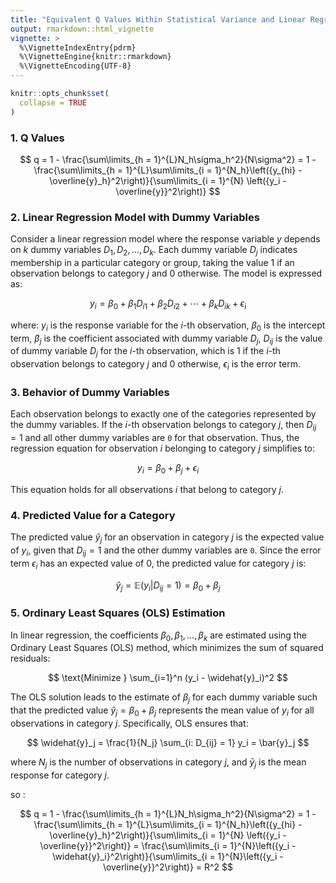 ```yaml
---
title: "Equivalent Q Values Within Statistical Variance and Linear Regression Framework"
output: rmarkdown::html_vignette
vignette: >
  %\VignetteIndexEntry{pdrm}
  %\VignetteEngine{knitr::rmarkdown}
  %\VignetteEncoding{UTF-8}
---
```


```r
knitr::opts_chunk$set(
  collapse = TRUE
)
```

### 1. **Q Values**

$$
q = 1 - \frac{\sum\limits_{h = 1}^{L}N_h\sigma_h^2}{N\sigma^2} 
  = 1 - \frac{\sum\limits_{h = 1}^{L}\sum\limits_{i = 1}^{N_h}\left({y_{hi} - \overline{y}_h}^2\right)}{\sum\limits_{i = 1}^{N} \left({y_i - \overline{y}}^2\right)}
$$

### 2. **Linear Regression Model with Dummy Variables**

Consider a linear regression model where the response variable $y$ depends on $k$ dummy variables $D_1, D_2, \dots, D_k$. Each dummy variable $D_j$ indicates membership in a particular category or group, taking the value 1 if an observation belongs to category $j$ and 0 otherwise. The model is expressed as:

$$
y_i = \beta_0 + \beta_1 D_{i1} + \beta_2 D_{i2} + \cdots + \beta_k D_{ik} + \epsilon_i
$$

where: $y_i$ is the response variable for the $i$-th observation, $\beta_0$ is the intercept term, $\beta_j$ is the coefficient associated with dummy variable $D_j$, $D_{ij}$ is the value of dummy variable $D_j$ for the $i$-th observation, which is 1 if the $i$-th observation belongs to category $j$ and 0 otherwise, $\epsilon_i$ is the error term.

### 3. **Behavior of Dummy Variables**

Each observation belongs to exactly one of the categories represented by the dummy variables. If the $i$-th observation belongs to category $j$, then $D_{ij} = 1$ and all other dummy variables are `0` for that observation. Thus, the regression equation for observation $i$ belonging to category $j$ simplifies to:

$$
y_i = \beta_0 + \beta_j + \epsilon_i
$$

This equation holds for all observations $i$ that belong to category $j$.

### 4. **Predicted Value for a Category**

The predicted value $\widehat{y}_j$ for an observation in category $j$ is the expected value of $y_i$, given that $D_{ij} = 1$ and the other dummy variables are `0`. Since the error term $\epsilon_i$ has an expected value of 0, the predicted value for category $j$ is:

$$
\widehat{y}_j = \mathbb{E}(y_i | D_{ij} = 1) = \beta_0 + \beta_j
$$

### 5. **Ordinary Least Squares (OLS) Estimation**

In linear regression, the coefficients $\beta_0, \beta_1, \dots, \beta_k$ are estimated using the Ordinary Least Squares (OLS) method, which minimizes the sum of squared residuals:

$$
\text{Minimize } \sum_{i=1}^n (y_i - \widehat{y}_i)^2
$$

The OLS solution leads to the estimate of $\beta_j$ for each dummy variable such that the predicted value $\widehat{y}_j = \beta_0 + \beta_j$ represents the mean value of $y_i$ for all observations in category $j$. Specifically, OLS ensures that:

$$
\widehat{y}_j = \frac{1}{N_j} \sum_{i: D_{ij} = 1} y_i = \bar{y}_j
$$

where $N_j$ is the number of observations in category $j$, and $\bar{y}_j$ is the mean response for category $j$.

so :

$$
q = 1 - \frac{\sum\limits_{h = 1}^{L}N_h\sigma_h^2}{N\sigma^2} 
  = 1 - \frac{\sum\limits_{h = 1}^{L}\sum\limits_{i = 1}^{N_h}\left({y_{hi} - \overline{y}_h}^2\right)}{\sum\limits_{i = 1}^{N} \left({y_i - \overline{y}}^2\right)} = 
\frac{\sum\limits_{i = 1}^{N}\left({y_i - \widehat{y}_i}^2\right)}{\sum\limits_{i = 1}^{N}\left({y_i - \overline{y}}^2\right)} = R^2
$$
